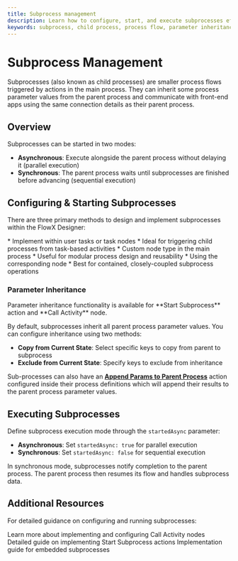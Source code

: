 ```yaml
---
title: Subprocess management
description: Learn how to configure, start, and execute subprocesses efficiently within your process flow. Includes guidance on synchronous and asynchronous subprocess execution, parameter inheritance, and subprocess configuration.
keywords: subprocess, child process, process flow, parameter inheritance, synchronous subprocess, asynchronous subprocess, subprocess configuration, subprocess execution, FlowX Designer, Start Subprocess, Call Activity, Embedded Subprocess
---
```


# Subprocess Management

Subprocesses (also known as child processes) are smaller process flows triggered by actions in the main process. They can inherit some process parameter values from the parent process and communicate with front-end apps using the same connection details as their parent process.

## Overview

Subprocesses can be started in two modes:

* **Asynchronous**: Execute alongside the parent process without delaying it (parallel execution)
* **Synchronous**: The parent process waits until subprocesses are finished before advancing (sequential execution)

## Configuring & Starting Subprocesses

There are three primary methods to design and implement subprocesses within the FlowX Designer:

<Steps>
<Step title ="Start Subprocess Action">
*  Implement within user tasks or task nodes
*  Ideal for triggering child processes from task-based activities
</Step>
<Step title="Call Activity Node">
*  Custom node type in the main process
*  Useful for modular process design and reusability
</Step>
<Step title ="Start Embedded Subprocess Node">
*  Using the corresponding node
*  Best for contained, closely-coupled subprocess operations
</Step>
</Steps>

### Parameter Inheritance

<Info>
Parameter inheritance functionality is available for **Start Subprocess** action and **Call Activity** node.
</Info>

By default, subprocesses inherit all parent process parameter values. You can configure inheritance using two methods:

* **Copy from Current State**: Select specific keys to copy from parent to subprocess
* **Exclude from Current State**: Specify keys to exclude from inheritance

Sub-processes can also have an [**Append Params to Parent Process**](../actions/append-params-to-parent-process) action configured inside their process definitions which will append their results to the parent process parameter values.

<Card title ="Append Params to Parent Process" href ="../actions/append-params-to-parent-process" icon ="file">
</Card>

## Executing Subprocesses

Define subprocess execution mode through the `startedAsync` parameter:

* **Asynchronous**: Set `startedAsync: true` for parallel execution
* **Synchronous**: Set `startedAsync: false` for sequential execution

In synchronous mode, subprocesses notify completion to the parent process. The parent process then resumes its flow and handles subprocess data.

## Additional Resources

For detailed guidance on configuring and running subprocesses:

<CardGroup>

<Card title="Call Activity Node" href="../node/call-subprocess-tasks/call-activity-node" icon ="link">
Learn more about implementing and configuring Call Activity nodes
</Card>

<Card title="Start a Subprocess Action" href="../actions/start-subprocess-action" icon="link">
Detailed guide on implementing Start Subprocess actions
</Card>

<Card title="Start Embedded Subprocess" href="../node/call-subprocess-tasks/start-embedded-subprocess" icon="link">
Implementation guide for embedded subprocesses
</Card>

</CardGroup></fileContent>
</invoke>